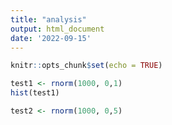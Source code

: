 ```yaml
---
title: "analysis"
output: html_document
date: '2022-09-15'
---
```


```r
knitr::opts_chunk$set(echo = TRUE)
```


```r
test1 <- rnorm(1000, 0,1)
hist(test1)

test2 <- rnorm(1000, 0,5)
```

